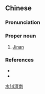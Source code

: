 {{also|济南}}
==Chinese==
{{zh-forms|s=济南}}

===Pronunciation===
{{zh-pron
|m=Jǐnán
|c=zai2 naam4
|mn=qz:Ché-lâm/tw,xm,zz:Chè-lâm
|cat=pn
}}

===Proper noun===
{{zh-proper noun}}

# [[Jinan]]

===References===
* {{pedialite|濟南市|lang=zh}}
* {{pedialite|Jinan}}

[[Category:zh:Cities|水14濟南]]